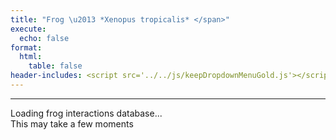 ```yaml
---
title: "Frog \u2013 *Xenopus tropicalis* </span>"
execute:
  echo: false
format:
  html:
    table: false
header-includes: <script src='../../js/keepDropdownMenuGold.js'></script>
---
```


***

```{=html}

<div id="loading-widget-page12" class="loading-container">
  <div class="loading-spinner"></div>
  <div class="loading-text">Loading frog interactions database...</div>
  <div class="loading-subtext">This may take a few moments</div>
</div>

<div id="table-content12" style="opacity: 0;">

<!-- Injected automatically via Jinja -->
{{ table_block }}

</div>

<script>
(function() {
    function hideLoadingShowTablePage12() {
        document.getElementById('loading-widget-page12').style.display = 'none';
        document.getElementById('table-content12').style.opacity = '1';
    }
    
    // Make it globally available
    window.hideLoadingShowTablePage12 = hideLoadingShowTablePage12;
    
    // Fallback timeout
    setTimeout(function() {
        hideLoadingShowTablePage12();
    }, 2000);
})();
</script>


```




